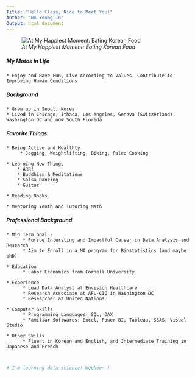 ```yaml
---
Title: "Hello Class, Nice to Meet You!"
Author: "Bo Young In"
Output: html_document
---
```


![_At My Happiest Moment: Eating Korean Food_](Bo.jpg) 

##### __**My Motos in Life**__
    * Enjoy and Have Fun, Live According to Values, Contribute to Improving Human Conditions


##### __Background__
    * Grew up in Seoul, Korea
    * Lived in Chicago, Ithaca, Los Angeles, Geneva (Switzerland), Washington DC and now South Florida
    
##### __Favorite Things__
    * Being Active and Healthty
         * Jogging, Weightlifting, Biking, Paleo Cooking
         
    * Learning New Things
        * ARR!
        * Buddhism & Meditations
        * Salsa Dancing
        * Guitar
        
    * Reading Books
    
    * Mentoring Youth and Tutoring Math

##### __Professional Background__
    * Mid Term Goal - 
          * Pursue Intersting and Impactful Career in Data Analysis and Research 
          * Aim to Enroll in a MA program for Biostatistics (and maybe phD) 
      
    * Education 
          * Labor Economics from Cornell University
          
    * Experience
          * Lead Data Analyst at Envision Healthcare
          * Research Associate at AFL-CIO in Washington DC
          * Researcher at United Nations 
          
    * Computer Skills
          * Programming Languages: SQL, DAX
          * Familiar Softwares: Excel, Power BI, Tableau, SSAS, Visual Studio
          
    * Other Skills
          * Fluent in Korean and English, and Intermediate Training in Japanese and French
          
          
```r
# I'm learning data science! Woohoo~ !
```
